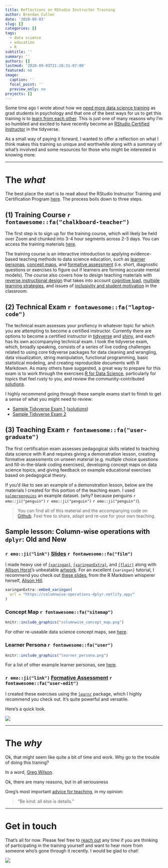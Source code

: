 ```yaml
---
title: Reflections on RStudio Instructor Training
author: Brendan Cullen
date: '2020-09-03'
slug: []
categories: []
tags:
  - data science
  - education
  - R
subtitle: ''
summary: ''
authors: []
lastmod: '2020-09-03T21:28:31-07:00'
featured: no
image:
  caption: ''
  focal_point: ''
  preview_only: no
projects: []
---
```


Some time ago I wrote about how we [need more data science training](https://bcullen.rbind.io/post/2020-03-08-data-science-training-needs-in-grad-school/) as grad students in psychology and that one of the best ways for us to get this training is to [learn from each other](https://twitter.com/_bcullen/status/1237414725081653249). This is just one of many reasons why I'm so humbled and excited to have recently become an [RStudio Certified Instructor](https://education.rstudio.com/trainers/people/cullen+brendan/) in the tidyverse. 

As a small way of paying it forward, I wanted to offer a reflection on what I think makes this training so unique and worthwhile along with a summary of what's involved and some resources for those who might be interested in knowing more. 

***

# The *what*

The best place the start is to read about the RStudio Instructor Training and Certification Program [here](https://education.rstudio.com/trainers/#info). The process boils down to three steps.

## (1) Training Course `r fontawesome::fa("chalkboard-teacher")`

The first step is to sign up for the training course, which will likely be held over Zoom and chunked into 3-4 hour segments across 2-3 days. You can access the training materials [here](https://drive.google.com/drive/folders/13ohFt3D0EJ5PDbMaWTxnHH-hwA7G0IvY).

The training course is an interactive introduction to applying evidence-based teaching methods to data science education, such as [learner personas](https://docs.google.com/presentation/d/1aOnX-B9XlAzkrlIeZa5db3_X2Dk8cS27k3klvPn1SQI/edit), [concept maps](https://docs.google.com/presentation/d/1k45SqyM-w4DtK7dmedeX7pk_r8B9Aq0FKKCxC04pTRM/edit), and [formative assessment](https://docs.google.com/presentation/d/1PBxBFpkB4w-C3_l2rWdGMtjxaxDeu8gVP0K0CHJfbdQ/edit) (i.e. short, diagnostic questions or exercises to figure out if learners are forming accurate mental models). The course also covers how to design teaching materials with [reverse instructional design](https://docs.google.com/presentation/d/1PBxBFpkB4w-C3_l2rWdGMtjxaxDeu8gVP0K0CHJfbdQ/edit#slide=id.g5501944768_0_197) that takes into account [cognitive load](https://docs.google.com/presentation/d/1t9QTkRfGP9WYQjiXoaVAuceFe3ySVe_wLT7j2MYC8bE/edit#slide=id.g39e398e252_0_14), [multiple learning strategies](https://docs.google.com/presentation/d/1bq599QkDdaWXmw-B8JM5jwdl5In9O-NTxLPT2iES0vY/edit#slide=id.g5479673425_0_87), and issues of [inclusivity and student motivation](https://docs.google.com/presentation/d/1uYQCbs88aao7Ho4d4mUfYi6hOXhgHWV6noR_-jOaE50/edit) in the classroom.

## (2) Technical Exam `r fontawesome::fa("laptop-code")`

The technical exam assesses your profiency in whatever topic for which you are attempting to become a certified instructor. Currently there are options to become a certified instructor in [tidyverse](https://www.tidyverse.org/) and [shiny](https://shiny.rstudio.com/), and each has its own accompanying technical exam. I took the tidyverse exam, which, broadly speaking, consists of a series of live coding challenges related to using core tidyverse packages for data cleaning and wrangling, data visualization, string manipulation, functional programming, basic statistical modeling, and creating reproducible documents with R Markdown. As many others have suggested, a great way to prepare for this exam is to work through the exercises [R for Data Science](https://r4ds.had.co.nz/), particularly for topics that feel rusty to you, and review the community-contributed [solutions](https://jrnold.github.io/r4ds-exercise-solutions/).

I highly recommend going through these sample exams start to finish to get a sense of what you might need to review:

* [Sample Tidyverse Exam 1](https://education.rstudio.com/blog/2020/02/instructor-certification-exams/#tidyverse-certification-exam) ([solutions](https://marlycormar.github.io/tidyverse_sample_exam/sample_exam_sols/sols.html)) 
* [Sample Tidyverse Exam 2](https://education.rstudio.com/blog/2020/08/more-example-exams/#tidyverse-exam)

## (3) Teaching Exam `r fontawesome::fa("user-graduate")`

The first certification exam assesses pedagogical skills related to teaching data science with R and requires giving a demonstration lesson, creating formative assessments on unseen material (e.g. multiple choice questions and fill-in-the-blank coding exercises), developing concept maps on data science topics, and giving feedback on example educational exercises based on pedagogical theory.


If you'd like to see an example of a demonstration lesson, below are the materials I created for this portion of the teaching exam. I used [`palmerpenguins`](https://allisonhorst.github.io/palmerpenguins/) an example dataset. (why? because penguins `r emo::ji("penguin")` `r emo::ji("penguin")` `r emo::ji("penguin")`). 

> You can find all of this material and the accompanying code on [Github](https://github.com/brendanhcullen/rstudio-instructor-certification). Feel free to share, adapt and re-use for your own teaching.

## Sample lesson: **Column-wise operations with `dplyr`: Old and New**

### `r emo::ji("link")` [Slides](https://columnwise-operations-dplyr.netlify.app/) `r fontawesome::fa("film")`

I made heavy use of [`{xaringan}`](https://slides.yihui.org/xaringan/), [`{xaringanExtra}`](https://pkg.garrickadenbuie.com/xaringanExtra/#/), and [`{flair}`](https://kbodwin.github.io/flair/index.html) along with [Allison Horst](https://www.allisonhorst.com/)'s unbeatable [artwork](https://github.com/allisonhorst/stats-illustrations). For an excellent `{xaringan}` tutorial, I recommend you check out [these slides](https://arm.rbind.io/slides/xaringan.html#1), from the R Markdown whisperer herself, [Alison Hill](https://alison.rbind.io/). 

```r
xaringanExtra::embed_xaringan(
  url = "https://columnwise-operations-dplyr.netlify.app/"
)
```

### Concept Map `r fontawesome::fa("sitemap")`

```r
knitr::include_graphics("columnwise_concept_map.png")
```

For other re-useable data science concept maps, see [here](https://docs.google.com/presentation/d/1ForBjP0pVhljBLuqOyYfyHw_1rrwJzpWW1ZHzCqAJpU/edit#slide=id.p).

### Learner Persona `r fontawesome::fa("user")`

```r
knitr::include_graphics("learner_persona.png")
```

For a list of other example learner personas, see [here](https://rstudio-education.github.io/learner-personas/).

### `r emo::ji("link")` [Formative Assessment](https://brendancullen.shinyapps.io/columnwise_operations_formative_assessment/) `r fontawesome::fa("user-edit")`

I created these exercises using the [`learnr`](https://rstudio.github.io/learnr/) package, which I highly recommend you check out. It's quite powerful and versatile. 

Here's a quick look.

![](columnwise_formative_assessment.gif)

***

# The *why*

Ok, that might seem like quite a bit of time and work. Why go to the trouble of doing this traning? 

In a word, [Greg Wilson](https://third-bit.com/).

Ok, there are many reasons, but in all seriousness 

Greg's most important [advice for teaching](https://third-bit.com/10rules/#teaching), in my opinion: 

> "Be kind: all else is details."

***

# Get in touch

That's all for now. Please feel free to [reach out](https://twitter.com/_bcullen) any time if you are thinking of participating in the training yourself and want to hear more from someone who's gone through it recently. I would be glad to chat!

![](https://media.giphy.com/media/3o7btQsLqXMJAPu6Na/giphy.gif)